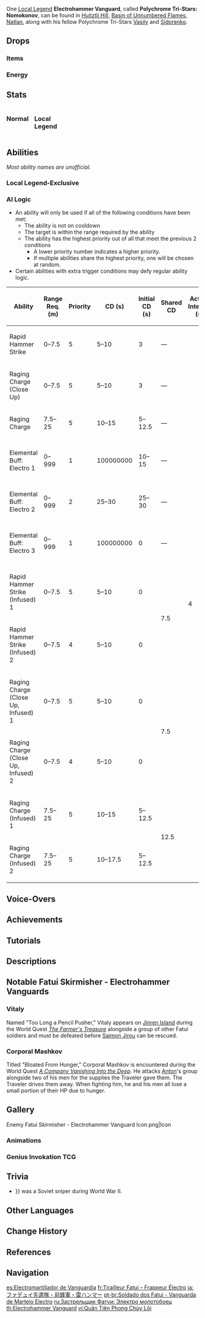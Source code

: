 {{Enemy Infobox
|image    = Enemy Fatui Electrohammer Vanguard.png
|dmgtype  = Physical
|dmgtype2 = Electro
|weakpoint = yes
|type     = Common Enemies
|family   = Fatui
|group    = Fatui Skirmishers
|faction  = Fatui
|location = Multiple
|ability1 = Shield
|ability2 = Elemental Conversion
|voiceEN  = [https://www.danfostervo.com/ Dan Foster]<ref name="Dan Foster">Twitter: [https://web.archive.org/web/20210129213724/https://twitter.com/DanFosterVO/status/1355268775608688641 EN VA Self Announcement] (Archived)</ref>
}}
{{Enemy Intro}}

One [[Local Legend]] '''Electrohammer Vanguard''', called '''Polychrome Tri-Stars: Nomokonov''', can be found in [[Huitztli Hill]], [[Basin of Unnumbered Flames]], [[Natlan]], along with his fellow Polychrome Tri-Stars [[Fatui Skirmisher - Pyroslinger Bracer|Vasily]] and [[Fatui Skirmisher - Cryogunner Legionnaire|Sidorenko]].

==Drops==
===Items===
{{Drops Table|type=Fatui Skirmishers}}

===Energy===
{{Energy Drops
|type  = Electro
|hp1   = 66
|p1    = 2
|hp2   = 33
|p2    = 2
|hp3   = 0
|p3    = 2
}}

==Stats==
<div style="display:flex; column-gap: 15px; flex-direction: row; flex-wrap: wrap;"><div style="width:min-content;">
===Normal===
{{Enemy Stats
|res1     = Unshielded
|phys_res = &minus;20%

|res2         = Shielded
|resglobal2   = 110%
|phys_res2    = 80%

|res_title = State
|hp_ratio  = 4
|hp_type   = 1
|atk_ratio = 6
}}
</div><!--
--><div style="width:min-content;">
===Local Legend===
{{Enemy Stats
|res1     = Unshielded
|phys_res = &minus;20%

|res2         = Shielded
|resglobal2   = 110%
|phys_res2    = 80%

|res_title = State
|hp_ratio  = 33
|hp_type   = 2
|atk_ratio = 10
|atk_type  = 2
}}
</div></div>

==Abilities==
''Most ability names are unofficial.''
{{Enemy Attacks
|enemy = Electrohammer Vanguard

|name_1 = Rapid Hammer Strike
|desc_1 = Performs a combo attack that consists of an upward hammer swing, a downward slam, and a sideways swing, dealing '''66.6% ATK''', '''66.6% ATK''', '''100% ATK''' as {{Color|Physical DMG}} or {{Color|Electro DMG}}.
|file_1 = Electrohammer Vanguard 3-Swing Combo
|caption_1 = Normal
|file_1_2 = Electrohammer Vanguard 3-Swing Combo Infused
|caption_1_2 = Infused

|name_2 = Raging Charge
|desc_2 = Charges at the player and performs a powerful downward slam, dealing '''33.3% ATK''' as {{Color|Physical DMG}} on collision and '''100% ATK''' as {{Color|Physical DMG}} or {{Color|Electro DMG}} with the slam. If the player is close enough they will not charge and just slam down immediately.
|file_2 = Electrohammer Vanguard Charge Slam
|caption_2 = Normal
|file_2_2 = Electrohammer Vanguard Charge Slam Infused
|caption_2_2 = Infused

|name_3 = Elemental Buff: Electro
|file_3 = Electrohammer Vanguard Electro Armor
|desc_3 = Upon reaching '''50%''' HP or after some time has passed, generates an {{Electro}} [[Shields|shield]], granting them a massive increase in [[Resistance]]s, infusing their hammer with {{Electro}} and making their attacks Faster. The shield is weakest to {{Color|Cryo}}. Breaking the shield will leave them stunned and vulnerable to attack.
* '''Local Legend:''' Will quickly generate an {{Electro}} shield upon initiating combat.
{{Elemental Shield Data|Electro|8|skirmisher=1}}
|file_3_2 = Electrohammer Vanguard Stunned
|caption_3_2 = Stunned
}}

===Local Legend-Exclusive===
{{Enemy Attacks
|name_1 = Vengeance
|desc_1 = Upon being defeated, drops an explosive which after a short delay, deals '''300% ATK''' as {{Color|Electro DMG}} and fully restores shields for remaining allies.
}}

===AI Logic===
{{See also|Cooldown#Enemy Cooldowns}}
* An ability will only be used if all of the following conditions have been met:
** The ability is not on cooldown
** The target is within the range required by the ability
** The ability has the highest priority out of all that meet the previous 2 conditions
*** A lower priority number indicates a higher priority.
*** If multiple abilities share the highest priority, one will be chosen at random.
* Certain abilities with extra trigger conditions may defy regular ability logic.

{| class="wikitable"
! Ability !! Range Req. (m) !! Priority !! style="width:80px" | CD (s) !! Initial CD (s) !! Shared CD !! Action Interval (s) !! Triggers Act. Int. !! Ignores Act. Int. !! State Req.
|-
| Rapid Hammer Strike || 0–7.5 || 5 || 5–10 || 3 || &mdash; || rowspan="12" | 4 || {{check|yes}} || {{check|no}} || Not Armored
|-
| Raging Charge (Close Up) || 0–7.5 || 5 || 5–10 || 3 || &mdash; || {{check|yes}} || {{check|no}} || Not Armored
|-
| Raging Charge || 7.5–25 || 5 || 10–15 || 5–12.5 || &mdash; || {{check|yes}} || {{check|no}} || Not Armored
|-
| Elemental Buff: Electro 1 || 0–999 || 1 || 100000000 || 10–15 || &mdash; || {{check|no}} || {{check|yes}} || Not Armored, Above 50% HP
|-
| Elemental Buff: Electro 2 || 0–999 || 2 || 25–30 || 25–30 || &mdash; || {{check|no}} || {{check|yes}} || Not Armored
|-
| Elemental Buff: Electro 3 || 0–999 || 1 || 100000000 || 0 || &mdash; || {{check|no}} || {{check|yes}} || Not Armored, Below 50% HP
|-
| Rapid Hammer Strike (Infused) 1 || 0–7.5 || 5 || 5–10 || 0 || rowspan="2" | 7.5 || {{check|yes}} || {{check|no}} || Armored
|-
| Rapid Hammer Strike (Infused) 2 || 0–7.5 || 4 || 5–10 || 0 || {{check|yes}} || {{check|yes}} || Armored
|-
| Raging Charge (Close Up, Infused) 1 || 0–7.5 || 5 || 5–10 || 0 || rowspan="2" | 7.5 || {{check|yes}} || {{check|no}} || Armored
|-
| Raging Charge (Close Up, Infused) 2 || 0–7.5 || 4 || 5–10 || 0 || {{check|yes}} || {{check|yes}} || Armored
|-
| Raging Charge (Infused) 1 || 7.5–25 || 5 || 10–15 || 5–12.5 || rowspan="2" | 12.5 || {{check|yes}} || {{check|no}} || Armored
|-
| Raging Charge (Infused) 2 || 7.5–25 || 5 || 10–17.5 || 5–12.5 || {{check|yes}} || {{check|yes}} || Armored
|}

==Voice-Overs==
{{Stub|Missing Chinese, Japanese and Korean transcriptions.[[Category:VO Chinese Romanization Missing]][[Category:VO Japanese Romanization Missing]][[Category:VO Korean Romanization Missing]]}}
{{VO/Enemy
|enemy                   = Electrohammer Vanguard
|vo_01_00_title          = Entering Battle
|vo_01_01_file           = VO {lang}{name} - No More Words.ogg
|vo_01_01_tx_en          = No more words.
|vo_01_01_tx_zh          = 多说无益！
|vo_01_01_tx_ja          = 言葉は不要だ。
|vo_01_01_tx_ko          = {{tx}}
|vo_01_02_file           = VO {lang}{name} - Lets Begin.ogg
|vo_01_02_tx_en          = Let's begin.
|vo_01_02_tx_zh          = 开始吧！
|vo_01_02_tx_ja          = 始めよう！
|vo_01_02_tx_ko          = {{tx}}

|vo_02_00_title          = Entering Battle (Local Legend)
|vo_02_01_file           = VO {lang}Fatui Skirmisher - Electrohammer Vanguard - Entering Battle (Local Legend).ogg
|vo_02_01_tx_en          = Uninvited guests aren't welcome here.
|vo_02_01_tx_zh          = 这里不欢迎不请自来的客人。
|vo_02_01_rm_zh          = 
|vo_02_01_tx_ja          = 招かれざる客は歓迎しないぞ。
|vo_02_01_rm_ja          = 
|vo_02_01_tx_ko          = {{tx}}
|vo_02_01_rm_ko          = 

|vo_03_00_title          = Activating Buff
|vo_03_01_file           = VO {lang}{name} - I Will End You.ogg
|vo_03_01_tx_en          = I will end you.
|vo_03_01_tx_zh          = 马上了结你！
|vo_03_01_tx_ja          = すぐに終わらせる。
|vo_03_01_tx_ko          = {{tx}}
|vo_03_02_file           = VO {lang}{name} - Stay Right There.ogg
|vo_03_02_tx_en          = Stay... right there.
|vo_03_02_tx_zh          = 站在那，别动！
|vo_03_02_tx_ja          = 動くなよ。
|vo_03_02_tx_ko          = {{tx}}

|vo_04_00_title          = Rapid Hammer Strike
|vo_04_01_file           = VO {lang}{name} - Three Hammer Swing.ogg
|vo_04_01_tx_en          = Hmh! Hoh! Hah!
|vo_04_01_tx_zh          = {{tx}}
|vo_04_01_tx_ja          = {{tx}}
|vo_04_01_tx_ko          = {{tx}}

|vo_05_00_title          = Raging Charge (Close Up)
|vo_05_02_file           = VO {lang}{name} - Mmhragh.ogg
|vo_05_02_tx_en          = Mmhragh!
|vo_05_02_tx_zh          = Mmhragh!
|vo_05_02_tx_ja          = {{tx}}
|vo_05_02_tx_ko          = {{tx}}
|vo_05_03_file           = VO {lang}{name} - Lets End This Quickly.ogg
|vo_05_03_tx_en          = Let's end this quickly!
|vo_05_03_tx_zh          = 速战速决吧！
|vo_05_03_tx_ja          = 速戦即決！
|vo_05_03_tx_ko          = {{tx}}

|vo_06_00_title          = Raging Charge
|vo_06_01_file           = VO {lang}{name} - Lets Not Waste Time.ogg
|vo_06_01_tx_en          = Let's not waste time.
|vo_06_01_tx_zh          = 别浪费时间了！
|vo_06_01_tx_ja          = 時間がない！
|vo_06_01_tx_ko          = 시간 낭비는 그만 하지
|vo_06_02_file           = VO {lang}{name} - Almost.ogg
|vo_06_02_tx_en          = Almost...
|vo_06_02_tx_zh          = 差不多了！
|vo_06_02_tx_ja          = そろそろだ！
|vo_06_02_tx_ko          = 거의 다 왔어

|vo_07_00_title          = Buff Broken
|vo_07_01_file           = VO {lang}{name} - This Is Bad.ogg
|vo_07_01_tx_en          = This is bad!
|vo_07_01_tx_zh          = 呃！糟糕…
|vo_07_01_tx_ja          = 予想外だ…
|vo_07_01_tx_ko          = {{tx}}
|vo_07_02_file           = VO {lang}{name} - Egh I Slipped Up.ogg
|vo_07_02_tx_en          = Egh! I slipped up...!
|vo_07_02_tx_zh          = 呃啊！大意了…
|vo_07_02_tx_ja          = ちぇ！油断した…
|vo_07_02_tx_ko          = {{tx}}

|vo_08_00_title          = Defeating the Player (Local Legend)
|vo_08_01_file           = VO {lang}Fatui Skirmisher - Electrohammer Vanguard - Defeating the Player (Local Legend).ogg
|vo_08_01_tx_en          = That was even quicker than I expected.
|vo_08_01_tx_zh          = 战斗…比我想象中结束得要快。
|vo_08_01_rm_zh          = 
|vo_08_01_tx_ja          = あっけない戦いだったな。
|vo_08_01_rm_ja          = 
|vo_08_01_tx_ko          = {{tx}}
|vo_08_01_rm_ko          = 

|vo_09_00_title          = Staggered
|vo_09_01_tx_en          = {{A|VO Electrohammer Vanguard - Staggered 01.ogg}} {{A|VO Electrohammer Vanguard - Staggered 02.ogg}} {{A|VO Electrohammer Vanguard - Staggered 03.ogg}}

|vo_10_00_title          = Defeated
|vo_10_01_file           = VO {lang}{name} - Ughh This Isnt Good.ogg
|vo_10_01_tx_en          = Ugh... this isn't good...
|vo_10_01_tx_zh          = 糟…糕…
|vo_10_01_tx_ja          = まずい！
|vo_10_01_tx_ko          = {{tx}}
|vo_10_02_file           = VO {lang}{name} - I Guess This Is It.ogg
|vo_10_02_tx_en          = I guess... this is it...
|vo_10_02_tx_zh          = 这样…也好…
|vo_10_02_tx_ja          = これで…いい…
|vo_10_02_tx_ko          = {{tx}}

|vo_11_00_title          = Defeated (Local Legend)
|vo_11_01_file           = VO {lang}Fatui Skirmisher - Electrohammer Vanguard - Defeated (Local Legend).ogg
|vo_11_01_tx_en          = My life... for the Tsaritsa...
|vo_11_01_tx_zh          = 为女皇…尽忠…！
|vo_11_01_rm_zh          = 
|vo_11_01_tx_ja          = 全てを…女皇様のために…！
|vo_11_01_rm_ja          = 
|vo_11_01_tx_ko          = {{tx}}
|vo_11_01_rm_ko          = 

|vo_12_00_title          = Eruption Start
|vo_12_01_file           = VO {lang}Fatui Skirmisher - Electrohammer Vanguard - Eruption Start.ogg
|vo_12_01_tx_en          = Quick, hide!
|vo_12_01_tx_zh          = 快，躲起来！
|vo_12_01_rm_zh          = 
|vo_12_01_tx_ja          = 早く隠れろ！
|vo_12_01_rm_ja          = 
|vo_12_01_tx_ko          = {{tx}}
|vo_12_01_rm_ko          = 
|vo_12_02_file           = VO {lang}Fatui Skirmisher - Electrohammer Vanguard - Eruption Start 2.ogg
|vo_12_02_tx_en          = Watch out! The volcano's erupting!
|vo_12_02_tx_zh          = 小心！火山喷发了！
|vo_12_02_rm_zh          = 
|vo_12_02_tx_ja          = 気をつけろ！火山が噴火する！
|vo_12_02_rm_ja          = 
|vo_12_02_tx_ko          = {{tx}}
|vo_12_02_rm_ko          = 
    
|vo_13_00_title          = Eruption End
|vo_13_01_file           = VO {lang}Fatui Skirmisher - Electrohammer Vanguard - Eruption End.ogg
|vo_13_01_tx_en          = The eruption is over. Resume normal operations.
|vo_13_01_tx_zh          = 结束啦。继续行动。
|vo_13_01_rm_zh          = 
|vo_13_01_tx_ja          = 終わったか。引き続き行動だ。
|vo_13_01_rm_ja          = 
|vo_13_01_tx_ko          = {{tx}}
|vo_13_01_rm_ko          = 
|vo_13_02_file           = VO {lang}Fatui Skirmisher - Electrohammer Vanguard - Eruption End 2.ogg
|vo_13_02_tx_en          = Sigh, these eruptions are really hindering our progress.
|vo_13_02_tx_zh          = 哎，又浪费了时间。
|vo_13_02_rm_zh          = 
|vo_13_02_tx_ja          = また時間を無駄にしてしまった。
|vo_13_02_rm_ja          = 
|vo_13_02_tx_ko          = {{tx}}
|vo_13_02_rm_ko          = 
}}

==Achievements==
{{Achievement Topic Table|topic=Fatui Skirmisher - Electrohammer Vanguard}}

==Tutorials==
{{Tutorial|Fatui Skirmisher - Electrohammer Vanguard}}

==Descriptions==
{{Description|A sturdily-build skirmisher armed with an Electro-powered war-hammer.<br>As a Fatui soldier, one has access to munificent resources: salaries, armaments, and supplies.<br>But at the same time, it also means much time away from home and family and putting one's life in the hands of comrades one has never met.|[[Archive]]}}

==Notable Fatui Skirmisher - Electrohammer Vanguards==
===Vitaly===
Named "Too Long a Pencil Pusher," Vitaly appears on [[Jinren Island]] during the World Quest ''[[The Farmer's Treasure]]'' alongside a group of other Fatui soldiers and must be defeated before [[Saimon Jirou]] can be rescued.

===Corporal Mashkov===
Titled "Bloated From Hunger," Corporal Mashkov is encountered during the World Quest ''[[A Company Vanishing Into the Deep]]''. He attacks [[Anton]]'s group alongside two of his men for the supplies the Traveler gave them. The Traveler drives them away. When fighting him, he and his men all lose a small portion of their HP due to hunger.

==Gallery==
<gallery>
Enemy Fatui Skirmisher - Electrohammer Vanguard Icon.png|Icon
</gallery>

===Animations===
{{Preview
|file1    = Fatui Skirmisher - Electrohammer Vanguard Flex
|caption1 = Flexing
}}

===Genius Invokation TCG===
{{Genius Invokation TCG Cards by Featured Gallery}}

==Trivia==
*{{Lang|{{w|Semyon Nomokonov}}|ru=Семён Номоконов|ru_rm={{#invoke:ru-rm|main|Семён Номоконов}}}} was a Soviet sniper during World War II.
==Other Languages==
{{Other Languages
|en      = Fatui Skirmisher - Electrohammer Vanguard
|zhs     = 愚人众先遣队・雷锤前锋军
|zhs_rm  = Yúrénzhòng Xiānqiǎn Duì - Léi Chuí Qiánfēng Jūn
|zht     = 愚人眾先遣隊・雷錘前鋒軍
|zht_rm  = Yúrénzhòng Xiānqiǎn Duì - Léi Chuí Qiánfēng Jūn
|zh_tl   = Fatui Skirmisher - Electro Hammer Vanguard
|ja      = ファデュイ先遣隊・前鋒軍・雷ハンマー
|ja_rm   = Fadyui Senkentai - Zen Hokosaki-gun - Kaminari Hanmaa
|ja_tl   = Fatui Skirmisher - Vanguard - Electro Hammer
|ko      = 우인단 선발대・번개 해머 돌격대
|ko_rm   = U'in-dan Seonbaldae - Beongae Haemeo Dolgyeokdae
|ko_tl   = Fatui Advance Party - Lightning Hammer Shock Troops
|es      = Soldado Fatui - Electromartillador de Vanguardia
|es_tl   = Fatui Soldier - Electrohammerer Vanguard
|fr      = Tirailleur Fatui - Frappeur Électro
|fr_tl   = Fatui Skirmisher - Electro Striker
|ru      = Застрельщик Фатуи: Электро молотобоец
|ru_tl   = Fatui Skirmisher: Electro Striker
|th      = Fatui Skirmisher - Electrohammer Vanguard
|vi      = Đội tiên phong Fatui - Quân tiên phong chùy Lôi
|vi_tl   = Fatui Vanguard - Electro Mace Vanguard
|de      = Fatui-Plänkler – Elektro-Hammer-Stürmer
|de_tl   = Fatui Skirmisher - Electro Hammer Striker
|id      = Fatui Skirmisher - Electrohammer Vanguard
|pt      = Soldado dos Fatui - Vanguarda de Martelo Electro
|pt_tl   = 
|tr      = Fatui Avcı Eri - Öncü Elektrik Balyoz
|tr_tl   = Fatui Skirmisher - Vanguard {{Lex|Electro|tr}} Sledgehammer
|it      = Schermagliatore dei Fatui Electromartello d'assalto
|it_tl   = 
}}

==Change History==
{{Change History|1.0}}

==References==
{{Reflist}}

==Navigation==
{{Enemy Navbox|type=Common}}
{{Enemy Navbox|Special}}

[[es:Electromartillador de Vanguardia]]
[[fr:Tirailleur Fatui – Frappeur Électro]]
[[ja:ファデュイ先遣隊・前鋒軍・雷ハンマー]]
[[pt-br:Soldado dos Fatui - Vanguarda de Martelo Electro]]
[[ru:Застрельщик Фатуи: Электро молотобоец]]
[[th:Electrohammer Vanguard]]
[[vi:Quân Tiên Phong Chùy Lôi]]